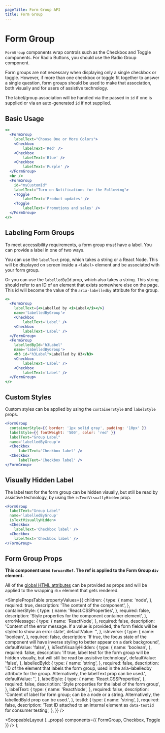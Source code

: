 ```yaml
---
pageTitle: Form Group API
title: Form Group
---
```



# Form Group

`FormGroup` components wrap controls such as the <Link to="/api/checkbox">Checkbox</Link> and <Link to="/api/toggle">Toggle</Link> components.
For <Link to="/api/radio">Radio Buttons</Link>, you should use the <Link to="/api/radio/#labeling_radio%20groups">Radio Group</Link> component.

Form groups are not necessary when displaying only a single checkbox or toggle. However, if more than one checkbox or toggle fit together to answer a single question,
form groups should be used to make that association, both visually and for users of assistive technology.

The label/group association will be handled via the passed in `id` if one is supplied or via an auto-generated `id` if not supplied.

## Basic Usage

```.jsx
<>
  <FormGroup
    labelText="Choose One or More Colors">
    <Checkbox
        labelText='Red' />
    <Checkbox
        labelText='Blue' />
    <Checkbox
        labelText='Purple' />
  </FormGroup>
  <br />
  <FormGroup
    id="myCustomId"
    labelText="Turn on Notifications for the Following">
    <Toggle
        labelText='Product updates' />
    <Toggle
        labelText='Promotions and sales' />
  </FormGroup>
</>
```

## Labeling Form Groups

To meet accessibility requirements, a form group _must_ have a label. You can provide a label in one of two ways.

You can use the `labelText` prop, which takes a string or a React Node. This will be displayed on screen inside a `<label>` element and be associated with your form group.

Or you can use the `labelledById` prop, which also takes a string. This string should refer to an ID of an element that exists somewhere else on the page.
This id will become the value of the `aria-labelledby` attribute for the group.

```.jsx
<>
  <FormGroup
    labelText={<>Labelled by <i>Label</i></>}
    name='labelledByGroup'>
    <Checkbox
        labelText='Label' />
    <Checkbox
        labelText='Label' />
  </FormGroup>
  <FormGroup
    labelledById="h3Label"
    name='labelledByGroup'>
    <h3 id="h3Label">Labelled by H3</h3>
    <Checkbox
        labelText='Label' />
    <Checkbox
        labelText='Label' />
  </FormGroup>
</>
```

## Custom Styles

Custom styles can be applied by using the `containerStyle` and `labelStyle` props.

```.jsx
<FormGroup
  containerStyle={{ border: '1px solid gray', padding: '10px' }}
  labelStyle={{ fontWeight: '500', color: 'red' }}
  labelText="Group Label"
  name='labelledByGroup'>
  <Checkbox
      labelText='Checkbox label' />
  <Checkbox
      labelText='Checkbox label' />
</FormGroup>
```

## Visually Hidden Label

The label text for the form group can be hidden visually, but still be read by assistive technology, by using the `isTextVisuallyHidden` prop.

```.jsx
<FormGroup
  labelText="Group Label"
  name='labelledByGroup'
  isTextVisuallyHidden>
  <Checkbox
    labelText='Checkbox label' />
  <Checkbox
    labelText='Checkbox label' />
</FormGroup>
```

## Form Group Props

**This component uses `forwardRef`. The ref is applied to the Form Group `div` element.**

All of the [global HTML attributes](https://developer.mozilla.org/en-US/docs/Web/HTML/Global_attributes) can be provided as props and will be applied to the wrapping `div` element that gets rendered.

<SimplePropsTable
  propertyValues={{
    children: {
      type: {
        name: 'node',
      },
      required: true,
      description: 'The content of the component',
    },
    containerStyle: {
      type: {
        name: 'React.CSSProperties',
      },
      required: false,
      description: 'Style properties for the component container element',
    },
    errorMessage: {
      type: {
        name: 'ReactNode',
      },
      required: false,
      description:
        'Content of the error message.  If a value is provided, the form fields will be styled to show an error state',
      defaultValue: '',
    },
    isInverse: {
      type: {
        name: 'boolean',
      },
      required: false,
      description:
        'If true, the focus state of the component will have inverse styling to better appear on a dark background',
      defaultValue: 'false',
    },
    isTextVisuallyHidden: {
      type: {
        name: 'boolean',
      },
      required: false,
      description:
        'If true, label text for the form group will be hidden visually, but will still be read by assistive technology',
      defaultValue: 'false',
    },
    labelledById: {
      type: {
        name: 'string',
      },
      required: false,
      description:
        'ID of the element that labels the form group, used in the aria-labelledby attribute for the group. Alternatively, the labelText prop can be used.',
      defaultValue: '',
    },
    labelStyle: {
      type: {
        name: 'React.CSSProperties',
      },
      required: false,
      description: 'Style properties for the label of the form group',
    },
    labelText: {
      type: {
        name: 'ReactNode',
      },
      required: false,
      description:
        'Content of label for form group; can be a node or a string. Alternatively, the labelledById prop can be used.',
    },
    testId: {
      type: {
        name: 'string',
      },
      required: false,
      description:
        'Test ID attached to an internal element as `data-testid` for consumer testing',
    },
  }}
/>

  <ScopeableLayout {...props} components={{ FormGroup, Checkbox, Toggle }} />
);
